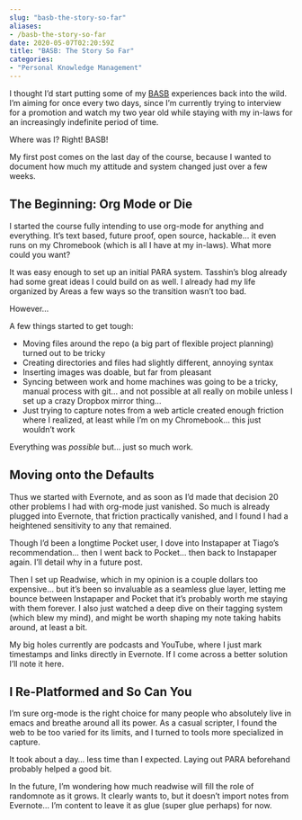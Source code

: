 ```yaml
---
slug: "basb-the-story-so-far"
aliases: 
- /basb-the-story-so-far
date: 2020-05-07T02:20:59Z
title: "BASB: The Story So Far"
categories:
- "Personal Knowledge Management"
---
```


I thought I'd start putting some of my [BASB](https://www.buildingasecondbrain.com/) experiences back into the wild. I'm aiming for once every two days, since I'm currently trying to interview for a promotion and watch my two year old while staying with my in-laws for an increasingly indefinite period of time.

Where was I? Right! BASB!

<!--more-->

My first post comes on the last day of the course, because I wanted to document how much my attitude and system changed just over a few weeks.

## The Beginning: Org Mode or Die

I started the course fully intending to use org-mode for anything and everything. It's text based, future proof, open source, hackable... it even runs on my Chromebook (which is all I have at my in-laws). What more could you want?

It was easy enough to set up an initial PARA system. Tasshin's blog already had some great ideas I could build on as well. I already had my life organized by Areas a few ways so the transition wasn't too bad. 

However...

A few things started to get tough:

* Moving files around the repo (a big part of flexible project planning) turned out to be tricky
* Creating directories and files had slightly different, annoying syntax
* Inserting images was doable, but far from pleasant
* Syncing between work and home machines was going to be a tricky, manual process with git... and not possible at all really on mobile unless I set up a crazy Dropbox mirror thing... 
* Just trying to capture notes from a web article created enough friction where I realized, at least while I'm on my Chromebook... this just wouldn't work

Everything was _possible_ but... just so much work.

## Moving onto the Defaults

Thus we started with Evernote, and as soon as I'd made that decision 20 other problems I had with org-mode just vanished. So much is already plugged into Evernote, that friction practically vanished, and I found I had a heightened sensitivity to any that remained.

Though I'd been a longtime Pocket user, I dove into Instapaper at Tiago's recommendation... then I went back to Pocket... then back to Instapaper again. I'll detail why in a future post.

Then I set up Readwise, which in my opinion is a couple dollars too expensive... but it's been so invaluable as a seamless glue layer, letting me bounce between Instapaper and Pocket that it's probably worth me staying with them forever. I also just watched a deep dive on their tagging system (which blew my mind), and might be worth shaping my note taking habits around, at least a bit.

My big holes currently are podcasts and YouTube, where I just mark timestamps and links directly in Evernote. If I come across a better solution I'll note it here.

## I Re-Platformed and So Can You

I'm sure org-mode is the right choice for many people who absolutely live in emacs and breathe around all its power. As a casual scripter, I found the web to be too varied for its limits, and I turned to tools more specialized in capture.

It took about a day... less time than I expected. Laying out PARA beforehand probably helped a good bit.

In the future, I'm wondering how much readwise will fill the role of randomnote as it grows. It clearly wants to, but it doesn't import notes from Evernote... I'm content to leave it as glue (super glue perhaps) for now.